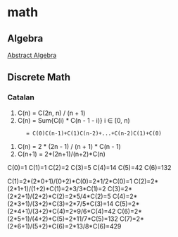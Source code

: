 = math =
== Algebra ==
[[abstract_algebra|Abstract Algebra]]

== Discrete Math ==
=== Catalan ===
# C(n) = C(2n, n) / (n + 1)
# C(n) = Sum{C(i) * C(n - 1 - i)}  i ∈ [0, n)
       = C(0)C(n-1)+C(1)C(n-2)+...+C(n-2)C(1)+C(0)
# C(n) = 2 * (2n - 1) / (n + 1) * C(n - 1)
# C(n+1) = 2*(2n+1)/(n+2)*C(n)

C(0)=1
C(1)=1
C(2)=2
C(3)=5
C(4)=14
C(5)=42
C(6)=132

C(1)=2*(2*0+1)/(0+2)*C(0)=2*1/2*C(0)=1
C(2)=2*(2*1+1)/(1+2)*C(1)=2*3/3*C(1)=2
C(3)=2*(2*2+1)/(2+2)*C(2)=2*5/4*C(2)=5
C(4)=2*(2*3+1)/(3+2)*C(3)=2*7/5*C(3)=14
C(5)=2*(2*4+1)/(3+2)*C(4)=2*9/6*C(4)=42
C(6)=2*(2*5+1)/(4+2)*C(5)=2*11/7*C(5)=132
C(7)=2*(2*6+1)/(5+2)*C(6)=2*13/8*C(6)=429
